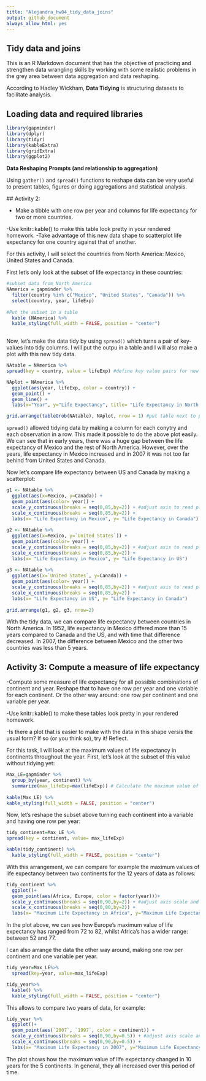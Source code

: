 ```yaml
---
title: "Alejandra_hw04_tidy_data_joins"
output: github_document
always_allow_html: yes
---
```


## Tidy data and joins

This is an R Markdown document that has the objective of practicing and strengthen data wrangling skills by working with some realistic problems in the grey area between data aggregation and data reshaping. 

According to Hadley Wickham, **Data Tidying** is structuring datasets to facilitate analysis.

## Loading data and required libraries

```r
library(gapminder)
library(dplyr)
library(tidyr)
library(kableExtra)
library(gridExtra)
library(ggplot2)
```

**Data Reshaping Prompts (and relationship to aggregation)**
 
Using `gather()` and `spread()` functions to reshape data can be very useful to present tables, figures or doing aggregations and statistical analysis. 
 
 ## Activity 2: 
 
- Make a tibble with one row per year and columns for life expectancy for two or more countries.

-Use knitr::kable() to make this table look pretty in your rendered homework.
-Take advantage of this new data shape to scatterplot life expectancy for one country against that of another.

For this activity, I will select the countries from North America: Mexico, United States and Canada. 

First let's only look at the subset of life expectancy in these countries:

```r
#subset data from North America
NAmerica = gapminder %>%
  filter(country %in% c("Mexico", "United States", "Canada")) %>% 
  select(country, year, lifeExp)
  
#Put the subset in a table
  kable (NAmerica) %>%
  kable_styling(full_width = FALSE, position = "center")
  
```

Now, let's make the data tidy by using `spread()` which turns a pair of key-values into tidy columns. I will put the outpu in a table and I will also make a plot with this new tidy data. 

```r
NAtable = NAmerica %>%
spread(key = country, value = lifeExp) #define key value pairs for new columns

NAplot = NAmerica %>%
  ggplot(aes(year, lifeExp, color = country)) +
  geom_point() +
  geom_line() +
  labs(x="Year", y="Life Expectancy", title= "Life Expectancy in North America") #add axis labels and title

grid.arrange(tableGrob(NAtable), NAplot, nrow = 1) #put table next to plot
```

`spread()` allowed tidying data by making a column for each conytry and each observation in a row. This made it possible to do the above plot easily. We can see that in early years, there was a huge gap between the life expectancy of Mexico and the rest of North America. However, over the years, life expectancy in Mexico increased and in 2007 it was not too far behind from United States and Canada.

Now let's compare life expectancy between US and Canada by making a scatterplot:

```r
g1 <- NAtable %>%
  ggplot(aes(x=Mexico, y=Canada)) +
  geom_point(aes(color= year)) +
  scale_y_continuous(breaks = seq(0,85,by=2)) + #adjust axis to read plot easier
  scale_x_continuous(breaks = seq(0,85,by=2)) +
  labs(x= "Life Expectancy in Mexico", y= "Life Expectancy in Canada") #change axis labels
  
g2 <- NAtable %>%
  ggplot(aes(x=Mexico, y=`United States`)) +
  geom_point(aes(color= year)) +
  scale_y_continuous(breaks = seq(0,85,by=2)) + #adjust axis to read plot easier
  scale_x_continuous(breaks = seq(0,85,by=2)) +
  labs(x= "Life Expectancy in Mexico", y= "Life Expectancy in US")
  
g3 <- NAtable %>%
  ggplot(aes(x=`United States`, y=Canada)) +
  geom_point(aes(color= year)) +
  scale_y_continuous(breaks = seq(0,85,by=2)) + #adjust axis to read plot easier
  scale_x_continuous(breaks = seq(0,85,by=2)) +
  labs(x= "Life Expectancy in US", y= "Life Expectancy in Canada")
  
grid.arrange(g1, g2, g3, nrow=2)
```

With the tidy data, we can compare life expectancy between countries in North America. In 1952, life expectancy in Mexico differed more than 15 years compared to Canada and the US, and with time that difference decreased. In 2007, the difference between Mexico and the other two countries was less than 5 years. 


## Activity 3: Compute a measure of life expectancy 

-Compute some measure of life expectancy for all possible combinations of continent and year. Reshape that to have one row per year and one variable for each continent. Or the other way around: one row per continent and one variable per year.

-Use knitr::kable() to make these tables look pretty in your rendered homework.

-Is there a plot that is easier to make with the data in this shape versis the usual form? If so (or you think so), try it! Reflect.


For this task, I will look at the maximum values of life expectancy in continents throughout the year.
First, let's look at the subset of this value without tidying yet:

```r
Max_LE=gapminder %>%
  group_by(year, continent) %>%
  summarize(max_lifeExp=max(lifeExp)) # Calculate the maximum value of life expectancy
  
kable(Max_LE) %>%
kable_styling(full_width = FALSE, position = "center")
```

Now, let's reshape the subset above turning each continent into a variable and having one row per year:

```r
tidy_continent=Max_LE %>%
spread(key = continent, value= max_lifeExp)

kable(tidy_continent) %>%
  kable_styling(full_width = FALSE, position = "center")
```

With this arrangement, we can compare for example the maximum values of life expectancy between two continents for the 12 years of data as follows:

```r
tidy_continent %>%
  ggplot()+
  geom_point(aes(Africa, Europe, color = factor(year)))+
  scale_y_continuous(breaks = seq(0,90,by=2)) + #adjust axis scale and breaks
  scale_x_continuous(breaks = seq(0,80,by=2)) +
  labs(x= "Maximum Life Expectancy in Africa", y="Maximum Life Expectancy in Europe")
```

In the plot above, we can see how Europe's maximum value of life expectancy has ranged from 72 to 82, whilst Africa's has a wider range: between 52 and 77.


I can also arrange the data the other way around, making one row per continent and one variable per year. 

```r
tidy_year=Max_LE%>%
  spread(key=year, value=max_lifeExp)

tidy_year%>%  
  kable() %>%
  kable_styling(full_width = FALSE, position = "center")
```

This allows to compare two years of data, for example:

```r
tidy_year %>%
  ggplot()+
  geom_point(aes(`2007`, `1997`, color = continent)) +
  scale_y_continuous(breaks = seq(0,90,by=0.5)) + #adjust axis scale and breaks
  scale_x_continuous(breaks = seq(0,90,by=0.5)) +
  labs(x= "Maximum Life Expectancy in 2007", y="Maximum Life Expectancy in 1997")
```

The plot shows how the maximum value of life expectancy changed in 10 years for the 5 continents. In general, they all increased over this period of time. 

